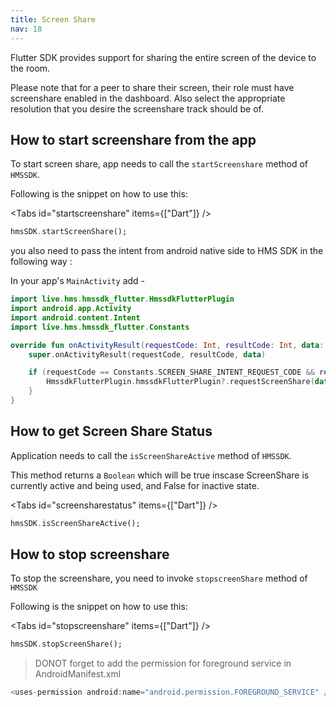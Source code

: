 ```yaml
---
title: Screen Share
nav: 18
---
```


Flutter SDK provides support for sharing the entire screen of the device to the room.

Please note that for a peer to share their screen, their role must have screenshare enabled in the dashboard. Also select the appropriate resolution that you desire the screenshare track should be of.

## How to start screenshare from the app

To start screen share, app needs to call the `startScreenshare` method of `HMSSDK`.

Following is the snippet on how to use this:

<Tabs id="startscreenshare" items={["Dart"]} />

<Tab id='startscreenshare-0'>

```dart
hmsSDK.startScreenShare();
```

you also need to pass the intent from android native side to HMS SDK in the following way :


In your app's `MainActivity` add -

```kotlin
import live.hms.hmssdk_flutter.HmssdkFlutterPlugin
import android.app.Activity 
import android.content.Intent
import live.hms.hmssdk_flutter.Constants
```

```kotlin
override fun onActivityResult(requestCode: Int, resultCode: Int, data: Intent?) {
    super.onActivityResult(requestCode, resultCode, data)

    if (requestCode == Constants.SCREEN_SHARE_INTENT_REQUEST_CODE && resultCode == Activity.RESULT_OK){
        HmssdkFlutterPlugin.hmssdkFlutterPlugin?.requestScreenShare(data)
    }
}
```

</Tab>

## How to get Screen Share Status

Application needs to call the `isScreenShareActive` method of `HMSSDK`.

This method returns a `Boolean` which will be true inscase ScreenShare is currently active and being used, and False for inactive state.

<Tabs id="screensharestatus" items={["Dart"]} />

<Tab id='screensharestatus-0'>

```dart
hmsSDK.isScreenShareActive();
```

</Tab>

## How to stop screenshare

To stop the screenshare, you need to invoke `stopscreenShare` method of `HMSSDK`

Following is the snippet on how to use this:

<Tabs id="stopscreenshare" items={["Dart"]} />

<Tab id='stopscreenshare-0'>

```dart
hmsSDK.stopScreenShare();
```

</Tab>

> DONOT forget to add the permission for foreground service in AndroidManifest.xml

```kotlin
<uses-permission android:name="android.permission.FOREGROUND_SERVICE" />
```
